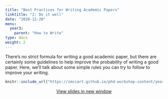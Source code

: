 ```yaml
---
title: "Best Practices for Writing Academic Papers"
linktitle: "2: Do it well"
date: "2020-12-20"
menu:
  year3:
    parent: "How to Write"
type: docs
weight: 2
---
```


There's no strict formula for writing a good academic paper, but there are certainly some guidelines to help improve the probability of writing a good paper. Here, we'll talk about some simple rules you can try to follow to improve your writing.


<center>

```r
knitr::include_url("https://imccart.github.io/phd-workshop-content/year3/write-better.html")
```


<p><a class="btn btn-primary btn-lg" target="_blank" href="https://imccart.github.io/phd-workshop-content/year3/write-better.html"><i class="fas fa-external-link-alt"></i> View slides in new window</a></p>

</center>
